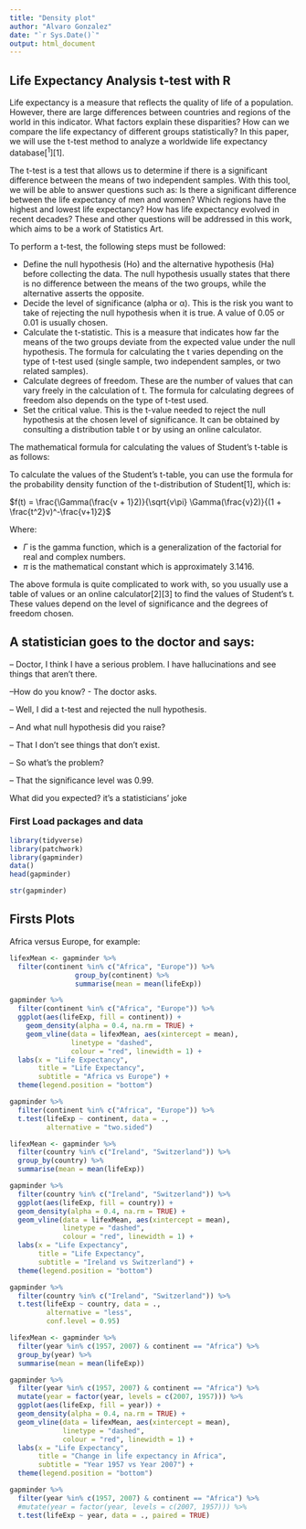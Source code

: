 ```yaml
---
title: "Density plot"
author: "Alvaro Gonzalez"
date: "`r Sys.Date()`"
output: html_document
---
```



## Life Expectancy Analysis t-test with R

Life expectancy is a measure that reflects the quality of life of a population. However, there are large differences between countries and regions of the world in this indicator. What factors explain these disparities? How can we compare the life expectancy of different groups statistically? In this paper, we will use the t-test method to analyze a worldwide life expectancy database[^1^][1].

The t-test is a test that allows us to determine if there is a significant difference between the means of two independent samples. With this tool, we will be able to answer questions such as: Is there a significant difference between the life expectancy of men and women? Which regions have the highest and lowest life expectancy? How has life expectancy evolved in recent decades? These and other questions will be addressed in this work, which aims to be a work of Statistics Art.

To perform a t-test, the following steps must be followed:

- Define the null hypothesis (Ho) and the alternative hypothesis (Ha) before collecting the data. The null hypothesis usually states that there is no difference between the means of the two groups, while the alternative asserts the opposite.
- Decide the level of significance (alpha or α). This is the risk you want to take of rejecting the null hypothesis when it is true. A value of 0.05 or 0.01 is usually chosen.
- Calculate the t-statistic. This is a measure that indicates how far the means of the two groups deviate from the expected value under the null hypothesis. The formula for calculating the t varies depending on the type of t-test used (single sample, two independent samples, or two related samples).
- Calculate degrees of freedom. These are the number of values that can vary freely in the calculation of t. The formula for calculating degrees of freedom also depends on the type of t-test used.
- Set the critical value. This is the t-value needed to reject the null hypothesis at the chosen level of significance. It can be obtained by consulting a distribution table t or by using an online calculator.

The mathematical formula for calculating the values of Student's t-table is as follows:

To calculate the values of the Student's t-table, you can use the formula for the probability density function of the t-distribution of Student[1], which is:

$f(t) = \frac{\Gamma(\frac{v + 1}2)}{\sqrt{v\pi} \Gamma(\frac{v}2)}{(1 + \frac{t^2}v)^-\frac{v+1}2}$

Where:

- $\Gamma$ is the gamma function, which is a generalization of the factorial for real and complex numbers.
- $\pi$ is the mathematical constant which is approximately 3.1416.

The above formula is quite complicated to work with, so you usually use a table of values or an online calculator[2][3] to find the values of Student's t. These values depend on the level of significance and the degrees of freedom chosen.

A statistician goes to the doctor and says:
---
-- Doctor, I think I have a serious problem. I have hallucinations and see things that aren't there.

--How do you know? - The doctor asks.

-- Well, I did a t-test and rejected the null hypothesis.

-- And what null hypothesis did you raise?

-- That I don't see things that don't exist.

-- So what's the problem?

-- That the significance level was 0.99.

What did you expected? it's a statisticians' joke

### First Load packages and data


```r
library(tidyverse)
library(patchwork)
library(gapminder)
data()
head(gapminder)

```

```r
str(gapminder)
```

## Firsts Plots

Africa versus Europe, for example:

```r
lifexMean <- gapminder %>%
  filter(continent %in% c("Africa", "Europe")) %>%
                group_by(continent) %>%
                summarise(mean = mean(lifeExp))

gapminder %>%
  filter(continent %in% c("Africa", "Europe")) %>%
  ggplot(aes(lifeExp, fill = continent)) + 
    geom_density(alpha = 0.4, na.rm = TRUE) +
    geom_vline(data = lifexMean, aes(xintercept = mean),
               linetype = "dashed",
               colour = "red", linewidth = 1) +
  labs(x = "Life Expectancy",
       title = "Life Expectancy",
       subtitle = "Africa vs Europe") +
  theme(legend.position = "bottom")
```

```r
gapminder %>%
  filter(continent %in% c("Africa", "Europe")) %>%
  t.test(lifeExp ~ continent, data = .,
         alternative = "two.sided")
```

```r
lifexMean <- gapminder %>%
  filter(country %in% c("Ireland", "Switzerland")) %>%
  group_by(country) %>%
  summarise(mean = mean(lifeExp))

gapminder %>%
  filter(country %in% c("Ireland", "Switzerland")) %>%
  ggplot(aes(lifeExp, fill = country)) + 
  geom_density(alpha = 0.4, na.rm = TRUE) +
  geom_vline(data = lifexMean, aes(xintercept = mean),
             linetype = "dashed",
             colour = "red", linewidth = 1) +
  labs(x = "Life Expectancy",
       title = "Life Expectancy",
       subtitle = "Ireland vs Switzerland") +
  theme(legend.position = "bottom")
```

```r
gapminder %>%
  filter(country %in% c("Ireland", "Switzerland")) %>%
  t.test(lifeExp ~ country, data = .,
         alternative = "less",
         conf.level = 0.95)
```


```r
lifexMean <- gapminder %>%
  filter(year %in% c(1957, 2007) & continent == "Africa") %>%
  group_by(year) %>%
  summarise(mean = mean(lifeExp))

gapminder %>%
  filter(year %in% c(1957, 2007) & continent == "Africa") %>%
  mutate(year = factor(year, levels = c(2007, 1957))) %>%
  ggplot(aes(lifeExp, fill = year)) + 
  geom_density(alpha = 0.4, na.rm = TRUE) +
  geom_vline(data = lifexMean, aes(xintercept = mean),
             linetype = "dashed",
             colour = "red", linewidth = 1) +
  labs(x = "Life Expectancy",
       title = "Change in life expectancy in Africa",
       subtitle = "Year 1957 vs Year 2007") +
  theme(legend.position = "bottom")
```


```r
gapminder %>%
  filter(year %in% c(1957, 2007) & continent == "Africa") %>%
  #mutate(year = factor(year, levels = c(2007, 1957))) %>%
  t.test(lifeExp ~ year, data = ., paired = TRUE)
```
